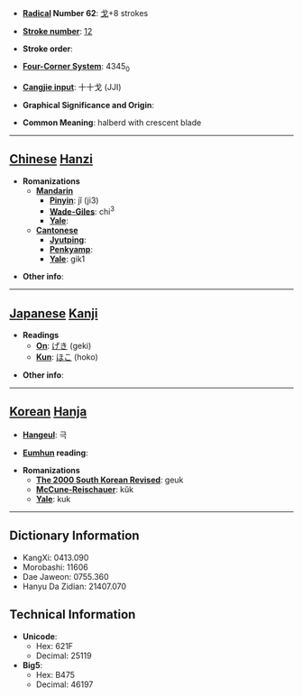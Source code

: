 * '''[[Wiktionary:Chinese radical index| Radical]] Number 62''': [[Wiktionary:Chinese radical index 戈|戈]]+8 strokes

* '''[[Wiktionary:Chinese total strokes index|Stroke number]]''': [[Wiktionary:Chinese total strokes index 12|12]]

* '''Stroke order''': 

* '''[[Wiktionary:Chinese four corner index|Four-Corner System]]''': 4345<sub>0</sub>

* '''[[Wiktionary:Chinese Cangjie index|Cangjie input]]''': 十十戈 (JJI)

* '''Graphical Significance and Origin''': 

* '''Common Meaning''': halberd with crescent blade

----

== [[Chinese]] [[Hanzi]] ==

* '''Romanizations'''
** '''[[Mandarin]]'''
*** '''[[Pinyin]]''': jǐ (ji3)
*** '''[[Wade-Giles]]''': chi<sup>3</sup>
*** '''[[Yale]]''': 
** '''[[Cantonese]]'''
*** '''[[Jyutping]]''':
*** '''[[Penkyamp]]''': 
*** '''[[Yale]]''': gik1

* '''Other info''': 

----

== [[Japanese]] [[Kanji]] ==

* '''Readings'''
** '''[[On]]''': [[げき]] (geki)
** '''[[Kun]]''': [[ほこ]] (hoko)

* '''Other info''':  

----

== [[Korean]] [[Hanja]] ==

* '''[[Hangeul]]''': 극

* '''[[Eumhun]] reading''': 

* '''Romanizations'''
** '''[[The 2000 South Korean Revised Romanization|The 2000 South Korean Revised]]''': geuk
** '''[[McCune-Reischauer]]''': kŭk
** '''[[Yale]]''': kuk

----

== Dictionary Information ==

* KangXi: 0413.090
* Morobashi: 11606
* Dae Jaweon: 0755.360
* Hanyu Da Zidian: 21407.070

== Technical Information ==

* '''Unicode''':
** Hex: 621F
** Decimal: 25119
* '''Big5''':
** Hex: B475
** Decimal: 46197